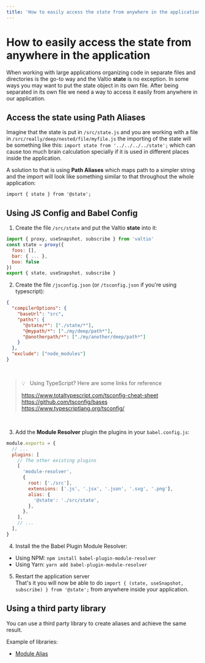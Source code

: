 ```yaml
---
title: 'How to easily access the state from anywhere in the application'
---
```


# How to easily access the state from anywhere in the application

When working with large applications organizing code in separate files and directories is the go-to way and the Valtio **state** is no exception. In some ways you may want to put the state object in its own file. After being separated in its own file we need a way to access it easily from anywhere in our application.

## Access the state using Path Aliases

Imagine that the state is put in `/src/state.js` and you are working with a file in `/src/really/deep/nested/file/myfile.js` the importing of the state will be something like this:
`import state from '../../../../state';` which can cause too much brain calculation specially if it is used in different places inside the application.

A solution to that is using **Path Aliases** which maps path to a simpler string and the import will look like something similar to that throughout the whole application:

`import { state } from '@state';`

## Using JS Config and Babel Config

1. Create the file `/src/state` and put the Valtio **state** into it:

```js
import { proxy, useSnapshot, subscribe } from 'valtio'
const state = proxy({
  foos: [],
  bar: { ... },
  boo: false
})
export { state, useSnapshot, subscribe }
```

2. Create the file `/jsconfig.json` (or `/tsconfig.json` if you're using typescript):

```json
{
  "compilerOptions": {
    "baseUrl": "src",
    "paths": {
      "@state/*": ["./state/*"],
      "@mypath/*": ["./my/deep/path*"],
      "@anotherpath/*": ["./my/another/deep/path*"]
    }
  },
  "exclude": ["node_modules"]
}
```

<br />

<blockquote className="tip">
 💡 &nbsp; Using TypeScript? Here are some links for reference

 https://www.totaltypescript.com/tsconfig-cheat-sheet<br />
 https://github.com/tsconfig/bases<br />
 https://www.typescriptlang.org/tsconfig/
</blockquote>

<br />

3. Add the **Module Resolver** plugin the plugins in your `babel.config.js`:

```js
module.exports = {
  // ...
  plugins: [
    // The other existing plugins
    [
      'module-resolver',
      {
        root: ['./src'],
        extensions: ['.js', '.jsx', '.json', '.svg', '.png'],
        alias: {
          '@state': './src/state',
        },
      },
    ],
    // ...
  ],
}
```

4. Install the the Babel Plugin Module Resolver:

- Using NPM: `npm install babel-plugin-module-resolver`
- Using Yarn: `yarn add babel-plugin-module-resolver`

5. Restart the application server
   <br />
   That's it you will now be able to do `import {
     (state, useSnapshot, subscribe)
   } from '@state';` from anywhere inside your application.

## Using a third party library

You can use a third party library to create aliases and achieve the same result.

Example of libraries:

- [Module Alias](https://www.npmjs.com/package/module-alias)
